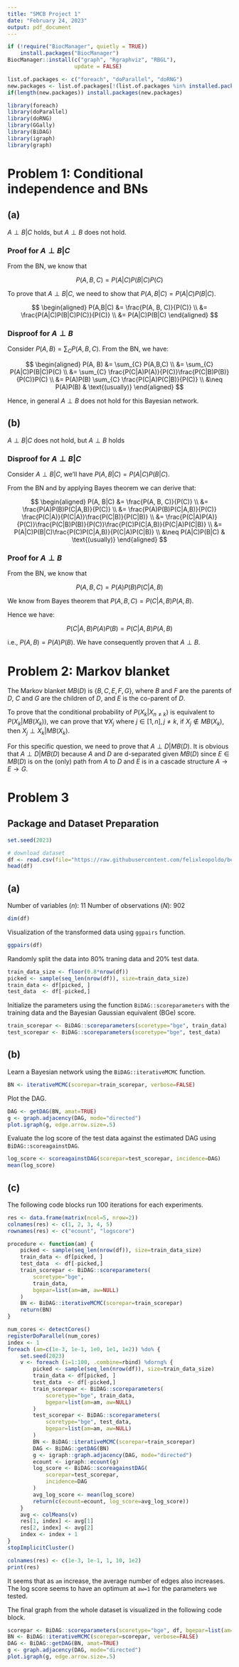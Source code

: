 ```yaml
---
title: "SMCB Project 1"
date: "February 24, 2023"
output: pdf_document
---
```


```r
if (!require("BiocManager", quietly = TRUE))
    install.packages("BiocManager")
BiocManager::install(c("graph", "Rgraphviz", "RBGL"),
                     update = FALSE)
```

```r
list.of.packages <- c("foreach", "doParallel", "doRNG")
new.packages <- list.of.packages[!(list.of.packages %in% installed.packages()[,"Package"])]
if(length(new.packages)) install.packages(new.packages)
```

```r
library(foreach)
library(doParallel)
library(doRNG)
library(GGally)
library(BiDAG)
library(igraph)
library(graph)
```

# Problem 1: Conditional independence and BNs

## (a)

$A \perp B | C$ holds, but $A \perp B$ does not hold.

### Proof for $A \perp B | C$

From the BN, we know that

$$
P(A,B,C) = P(A|C) P(B|C) P(C)
$$

To prove that $A \perp B | C$, we need to show that $P(A, B|C) = P(A|C)P(B|C)$.

$$
\begin{aligned}
P(A,B|C) &= \frac{P(A, B, C)}{P(C)} \\
&= \frac{P(A|C)P(B|C)P(C)}{P(C)} \\
&= P(A|C)P(B|C)
\end{aligned}
$$

### Disproof for $A \perp B$

Consider $P(A, B) = \sum_{C} P(A, B, C)$. From the BN, we have:

$$
\begin{aligned}
P(A, B) &= \sum_{C} P(A,B,C) \\
        &= \sum_{C} P(A|C)P(B|C)P(C) \\
        &= \sum_{C} \frac{P(C|A)P(A)}{P(C)}\frac{P(C|B)P(B)}{P(C)}P(C) \\
        &= P(A)P(B) \sum_{C} \frac{P(C|A)P(C|B)}{P(C)} \\
        &\neq P(A)P(B) & \text{(usually)}
\end{aligned}
$$

Hence, in general $A \perp B$ does not hold for this Bayesian network.

## (b)

$A \perp B | C$ does not hold, but $A \perp B$ holds

### Disproof for $A \perp B | C$

Consider $A \perp B | C$, we'll have $P(A, B|C) = P(A|C)P(B|C)$.

From the BN and by applying Bayes theorem we can derive that:

$$
\begin{aligned}
P(A, B|C) &= \frac{P(A, B, C)}{P(C)} \\
          &= \frac{P(A)P(B)P(C|A,B)}{P(C)} \\
          &= \frac{P(A)P(B)P(C|A,B)}{P(C)} \frac{P(C|A)}{P(C|A)}\frac{P(C|B)}{P(C|B)} \\
          &= \frac{P(C|A)P(A)}{P(C)}\frac{P(C|B)P(B)}{P(C)}\frac{P(C)P(C|A,B)}{P(C|A)P(C|B)} \\
          &= P(A|C)P(B|C)\frac{P(C)P(C|A,B)}{P(C|A)P(C|B)} \\
          &\neq P(A|C)P(B|C) & \text{(usually)}
\end{aligned}
$$

### Proof for $A \perp B$

From the BN, we know that

$$
P(A,B,C) = P(A)P(B)P(C|A,B)
$$

We know from Bayes theorem that $P(A, B, C) = P(C|A,B)P(A,B)$.

Hence we have:

$$
P(C|A,B)P(A)P(B) = P(C|A,B)P(A,B)
$$

i.e., $P(A, B) = P(A)P(B)$. We have consequently proven that $A \perp B$.

# Problem 2: Markov blanket

The Markov blanket $MB(D)$ is $\{B, C, E, F, G\}$, where $B$ and $F$ are the
parents of $D$, $C$ and $G$ are the children of $D$, and $E$ is the co-parent
of $D$.

To prove that the conditional probability of $P(X_k|X_{n\neq k})$ is equivalent
to $P(X_k|MB(X_k))$, we can prove that $\forall X_{j}$ where
$j \in [1, n], j\neq k$, if $X_j \notin MB(X_k)$, then $X_j \perp X_k | MB(X_k)$.

For this specific question, we need to prove that $A \perp D | MB(D)$. It is
obvious that $A \perp D | MB(D)$ because $A$ and $D$ are d-separated given
$MB(D)$ since $E \in MB(D)$ is on the (only) path from $A$ to $D$ and $E$ is in
a cascade structure $A \rightarrow E \rightarrow G$.

# Problem 3

## Package and Dataset Preparation

```r
set.seed(2023)
```

```r
# download dataset
df <- read.csv(file="https://raw.githubusercontent.com/felixleopoldo/benchpress/master/resources/data/mydatasets/2005_sachs_2_cd3cd28icam2_log_std.csv")
head(df)
```

## (a)

Number of variables ($n$): $11$ Number of observations ($N$): $902$

```r
dim(df)
```

Visualization of the transformed data using `ggpairs` function.

```r
ggpairs(df)
```

Randomly split the data into 80% traning data and 20% test data.

```r
train_data_size <- floor(0.8*nrow(df))
picked <- sample(seq_len(nrow(df)), size=train_data_size)
train_data <- df[picked, ]
test_data  <- df[-picked,]
```

Initialize the parameters using the function `BiDAG::scoreparameters` with the
training data and the Bayesian Gaussian equivalent (BGe) score.

```r
train_scorepar <- BiDAG::scoreparameters(scoretype="bge", train_data)
test_scorepar <- BiDAG::scoreparameters(scoretype="bge", test_data)
```

## (b)

Learn a Bayesian network using the `BiDAG::iterativeMCMC` function.

```r
BN <- iterativeMCMC(scorepar=train_scorepar, verbose=FALSE)
```

Plot the DAG.

```r
DAG <- getDAG(BN, amat=TRUE)
g <- graph.adjacency(DAG, mode="directed")
plot.igraph(g, edge.arrow.size=.5)
```

Evaluate the log score of the test data against the estimated DAG using
`BiDAG::scoreagainstDAG`.

```r
log_score <- scoreagainstDAG(scorepar=test_scorepar, incidence=DAG)
mean(log_score)
```

## (c)

The following code blocks run 100 iterations for each experiments.

```r
res <- data.frame(matrix(ncol=5, nrow=2))
colnames(res) <- c(1, 2, 3, 4, 5)
rownames(res) <- c("ecount", "logscore")
```

```r
procedure <- function(am) {
    picked <- sample(seq_len(nrow(df)), size=train_data_size)
    train_data <- df[picked, ]
    test_data  <- df[-picked,]
    train_scorepar <- BiDAG::scoreparameters(
        scoretype="bge",
        train_data,
        bgepar=list(am=am, aw=NULL)
    )
    BN <- BiDAG::iterativeMCMC(scorepar=train_scorepar)
    return(BN)
}
```

```r
num_cores <- detectCores()
registerDoParallel(num_cores)
index <- 1
foreach (am=c(1e-3, 1e-1, 1e0, 1e1, 1e2)) %do% {
    set.seed(2023)
    v <- foreach (i=1:100, .combine=rbind) %dorng% {
        picked <- sample(seq_len(nrow(df)), size=train_data_size)
        train_data <- df[picked, ]
        test_data  <- df[-picked,]
        train_scorepar <- BiDAG::scoreparameters(
            scoretype="bge", train_data,
            bgepar=list(am=am, aw=NULL)
        )
        test_scorepar <- BiDAG::scoreparameters(
            scoretype="bge", test_data,
            bgepar=list(am=am, aw=NULL)
        )
        BN <- BiDAG::iterativeMCMC(scorepar=train_scorepar)
        DAG <- BiDAG::getDAG(BN)
        g <- igraph::graph.adjacency(DAG, mode="directed")
        ecount <- igraph::ecount(g)
        log_score <- BiDAG::scoreagainstDAG(
            scorepar=test_scorepar,
            incidence=DAG
        )
        avg_log_score <- mean(log_score)
        return(c(ecount=ecount, log_score=avg_log_score))
    }
    avg <- colMeans(v)
    res[1, index] <- avg[1]
    res[2, index] <- avg[2]
    index <- index + 1
}
stopImplicitCluster()
```

```r
colnames(res) <- c(1e-3, 1e-1, 1, 10, 1e2)
print(res)
```

It seems that as `am` increase, the average number of edges also increases. The
log score seems to have an optimum at `aw=1` for the parameters we tested.

The final graph from the whole dataset is visualized in the following code block.

```r
scorepar <- BiDAG::scoreparameters(scoretype="bge", df, bgepar=list(am=1, aw=NULL))
BN <- BiDAG::iterativeMCMC(scorepar=scorepar, verbose=FALSE)
DAG <- BiDAG::getDAG(BN, amat=TRUE)
g <- graph.adjacency(DAG, mode="directed")
plot.igraph(g, edge.arrow.size=.5)
```
